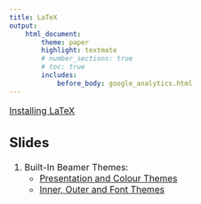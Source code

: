 ```yaml
---
title: LaTeX
output:
    html_document:
        theme: paper
        highlight: textmate
        # number_sections: true
        # toc: true
        includes:
            before_body: google_analytics.html
---
```


<font size="3">

<!-- ## Intro -->
[Installing LaTeX](latex/intro/installation.html)

## Slides
<!-- Beamer -->
1. Built-In Beamer Themes:
    - [Presentation and Colour Themes](latex/slides/beamer_built_in_presentation_colour/themes.html)
    - [Inner, Outer and Font Themes](latex/slides/beamer_built_in_inner_outer_font/themes.html)
<!-- Powerdot -->

</font>
